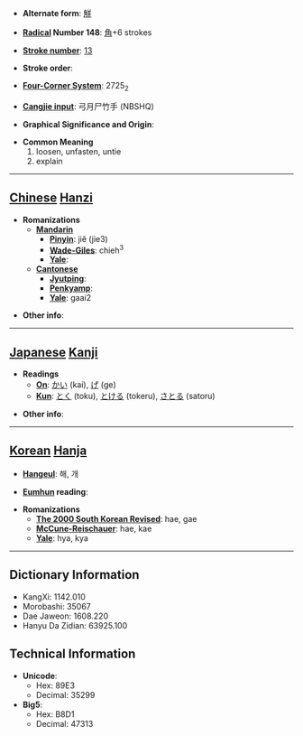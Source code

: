 * '''Alternate form''': [[觧]]

* '''[[Wiktionary:Chinese radical index| Radical]] Number 148''': [[Wiktionary:Chinese radical index 角|角]]+6 strokes

* '''[[Wiktionary:Chinese total strokes index|Stroke number]]''': [[Wiktionary:Chinese total strokes index 13|13]]

* '''Stroke order''': 

* '''[[Wiktionary:Chinese four corner index|Four-Corner System]]''': 2725<sub>2</sub>

* '''[[Wiktionary:Chinese Cangjie index|Cangjie input]]''': 弓月尸竹手 (NBSHQ)

* '''Graphical Significance and Origin''': 

* '''Common Meaning'''
*#loosen, unfasten, untie
*# explain


----

== [[Chinese]] [[Hanzi]] ==

* '''Romanizations'''
** '''[[Mandarin]]'''
*** '''[[Pinyin]]''': jiě (jie3)
*** '''[[Wade-Giles]]''': chieh<sup>3</sup>
*** '''[[Yale]]''': 
** '''[[Cantonese]]'''
*** '''[[Jyutping]]''':
*** '''[[Penkyamp]]''': 
*** '''[[Yale]]''': gaai2

* '''Other info''': 

----

== [[Japanese]] [[Kanji]] ==

* '''Readings'''
** '''[[On]]''': [[かい]] (kai), [[げ]] (ge)
** '''[[Kun]]''': [[とく]] (toku), [[とける]] (tokeru), [[さとる]] (satoru)

* '''Other info''':  

----

== [[Korean]] [[Hanja]] ==

* '''[[Hangeul]]''': 해, 개

* '''[[Eumhun]] reading''': 

* '''Romanizations'''
** '''[[The 2000 South Korean Revised Romanization|The 2000 South Korean Revised]]''': hae, gae
** '''[[McCune-Reischauer]]''': hae, kae
** '''[[Yale]]''': hya, kya

----

== Dictionary Information ==

* KangXi: 1142.010
* Morobashi: 35067
* Dae Jaweon: 1608.220
* Hanyu Da Zidian: 63925.100

== Technical Information ==

* '''Unicode''':
** Hex: 89E3
** Decimal: 35299
* '''Big5''':
** Hex: B8D1
** Decimal: 47313